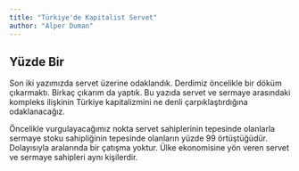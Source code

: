 ```yaml
---
title: "Türkiye'de Kapitalist Servet"
author: "Alper Duman"
---
```


## Yüzde Bir

Son iki yazımızda servet üzerine odaklandık. Derdimiz öncelikle bir döküm çıkarmaktı. Birkaç çıkarım da yaptık. Bu yazıda servet ve sermaye arasındaki kompleks ilişkinin Türkiye kapitalizmini ne denli çarpıklaştırdığına odaklanacağız.

Öncelikle vurgulayacağımız nokta servet sahiplerinin tepesinde olanlarla sermaye stoku sahipliğinin tepesinde olanların yüzde 99 örtüştüğüdür. Dolayısıyla aralarında bir çatışma yoktur. Ülke ekonomisine yön veren servet ve sermaye sahipleri aynı kişilerdir.
